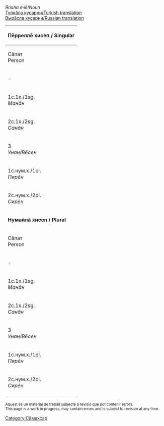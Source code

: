 

''Япала ячӗ''/''Noun''<br/>
[http://ilazki.thinkgeek.co.uk/~spectre/txuvaix/cv-tr/index.php?q=кӗнеке Туркӑла куҫарни/Turkish translation]<br/>
[http://samah.chv.su/cgi-bin/s.cgi?a=s&word=кӗнеке Вырӑсла куҫарни/Russian translation]

{|class=wikitable
|-
!colspan=9|'''Пӗрреллӗ хисеп / Singular'''
|-
!  Сӑпат<br/>Person  !!  Тӗп<br/>Absolutive<br/>''Кам/Мӗн?''  !!  Камӑнлӑх<br/>Genitive<br/>''Камӑн/Мӗнӗн?''  !!  Пару<br/>Dative<br/>''Кама/Мӗне?''  !!  Вырӑн<br/>Locative<br/>''Камра/Мӗнре?''  !!  Туху<br/>Ablative<br/>''Камран/Мӗнрен?''  !!  Пӗрлелӗх<br/>Instrumental<br/>''Кампа/Мӗнпе?''  !!  Ҫуклӑх<br/>Privative<br/>''Камсӑр/Мӗнсӗр?''  !!  Пирке<br/>Final<br/>''Камшӑн/Мӗншӗн?''
|-
| - || кӗнеке || кӗнеке·н || кӗнеке·не || кӗнеке·ре || кӗнеке·рен || кӗнеке·пе || кӗнеке·сӗр || кӗнеке·шӗн
|-
| 1c.1х./1sg.<br/>''Мaнӑн'' || кӗнеке·м || кӗнеке·м·ӗн || кӗнеке·м·е || кӗнеке·м·ре || кӗнеке·м·рен || кӗнеке·м·пе || кӗнеке·м·сӗр || кӗнеке·м·шӗн 
|-
| 2c.1х./2sg.<br/>''Санӑн'' || кӗнек·ӳ || кӗнек·ӳ·н || кӗнек·ӳ·н·е || кӗнек·ӳ·н·те || кӗнек·ӳ·н·тен || кӗнек·ӳ·пе || кӗнек·ӳ·сӗр || кӗнек·ӳ·шӗн 
|-
| 3<br/>''Унан/Вӗсен'' || кӗнек·и || кӗнек·и·н || кӗнек·и·не || кӗнек·и·н·че || кӗнек·и·н·чен || кӗнек·и·пе || кӗнек·и·сӗр || кӗнек·и·шӗн 
|-
| 1c.нум.х./1pl.<br/>''Пирӗн'' || кӗнеке·м·ӗр || кӗнеке·м·ӗр·ӗн || кӗнеке·м·ӗр·е || кӗнеке·м·ӗр·те || кӗнеке·м·ӗр·тен || кӗнеке·м·ӗр·пе || кӗнеке·м·ӗр·сӗр || кӗнеке·м·ӗр·шӗн 
|-
| 2c.нум.х./2pl.<br/>''Сирӗн'' || кӗнек·ĕр || кӗнек·ĕр·ӗн || кӗнек·ĕр·е || кӗнек·ĕр·те || кӗнек·ĕр·тен || кӗнек·ĕр·пе || кӗнек·ĕр·сӗр || кӗнек·ĕр·шӗн 
|-
!colspan=9|'''Нумайлӑ хисеп / Plural'''
|-
!  Сӑпат<br/>Person  !!  Тӗп<br/>Absolutive<br/>''Кам/Мӗн?''  !!  Камӑнлӑх<br/>Genitive<br/>''Камӑн/Мӗнӗн?''  !!  Пару<br/>Dative<br/>''Кама/Мӗне?''  !!  Вырӑн<br/>Locative<br/>''Камра/Мӗнре?''  !!  Туху<br/>Ablative<br/>''Камран/Мӗнрен?''  !!  Пӗрлелӗх<br/>Instrumental<br/>''Кампа/Мӗнпе?''  !!  Ҫуклӑх<br/>Privative<br/>''Камсӑр/Мӗнсӗр?''  !!  Пирке<br/>Final<br/>''Камшӑр/Мӗншӗн?''
|-
| - || кӗнеке·сем || кӗнеке·се·н || кӗнеке·сен·е || кӗнеке·сен·че || кӗнеке·сен·чен || кӗнеке·сем·пе || кӗнеке·сем·сӗр || кӗнеке·сем·шӗн
|-
| 1c.1х./1sg.<br/>''Мaнӑн'' || кӗнеке·м·сем || кӗнеке·м·се·н || кӗнеке·м·сен·е || кӗнеке·м·сен·че || кӗнеке·м·сен·чен || кӗнеке·м·сем·пе || кӗнеке·м·сем·сӗр || кӗнеке·м·сем·шӗн 
|-
| 2c.1х./2sg.<br/>''Санӑн'' || кӗнек·ӳ·сем || кӗнек·ӳ·се·н || кӗнек·ӳ·сен·е || кӗнек·ӳ·сен·че || кӗнек·ӳ·сен·чен || кӗнек·ӳ·сем·пе || кӗнек·ӳ·сем·сӗр || кӗнек·ӳ·сем·шӗн 
|-
| 3<br/>''Унан/Вӗсен'' || кӗнек·и·сем || кӗнек·и·се·н || кӗнек·и·сен·е || кӗнек·и·сен·че || кӗнек·и·сен·чен || кӗнек·и·сем·пе || кӗнек·и·сем·сӗр || кӗнек·и·сем·шӗн 
|-
| 1c.нум.х./1pl.<br/>''Пирӗн'' || кӗнеке·м·ӗр·сем || кӗнеке·м·ӗр·се·н || кӗнеке·м·ӗр·сен·е || кӗнеке·м·ӗр·сен·че || кӗнеке·м·ӗр·сен·чен || кӗнеке·м·ӗр·сем·пе || кӗнеке·м·ӗр·сем·сӗр || кӗнеке·м·ӗр·сем·шӗн 
|-
| 2c.нум.х./2pl.<br/>''Сирӗн'' || кӗнек·ĕр·сем || кӗнек·ĕр·се·н || кӗнек·ĕр·сен·е || кӗнек·ĕр·сен·че || кӗнек·ĕр·сен·чен || кӗнек·ĕр·сем·пе || кӗнек·ĕр·сем·сӗр || кӗнек·ĕр·сем·шӗн 
|-
|}

<small>
Aquest és un material de treball subjecte a revisió que pot contenir errors.<br/>
This page is a work in progress, may contain errors and is subject to revision at any time. 
</small>

[[Category:Сӑмахсар]]